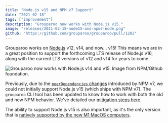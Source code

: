 ```yaml
---
title: "Node.js v15 and NPM v7 Support"
date: "2021-02-18"
tags: ["improvement"]
description: "Grouparoo now works with Node.js v15."
image: "releases/2021-02-18-node15-and-npm7-node.png"
github: "https://github.com/grouparoo/grouparoo/pull/1282"
---
```


Grouparoo works on [Node.js](https://nodejs.org/) v12, v14, and now... v15! This means we are in a great position to support the forthcoming LTS release of Node.js v16, along with the current LTS versions of v12 and v14 for years to come.

<Image
  alt="Grouparoo now works with Node.js v14 and v15.  Image from NPM/Github foundation."
  src="releases/2021-02-18-node15-and-npm7-node.png"
  width={439}
  height={230}
/>

Previously, due to the [`peerDependencies` changes](https://github.blog/2020-10-13-presenting-v7-0-0-of-the-npm-cli/) introduced by NPM v7, we could not initially support Node.js v15 (which ships with NPM v7). The `grouparoo` CLI tool has been updated to know how to work with both the old and new NPM behavior. We've detailed our [mitigation steps here](https://github.com/grouparoo/grouparoo/discussions/1270).

The ability to support Node.js v15 is also important, as it's the only version that is [natively supported by the new M1 MacOS computers](https://www.grouparoo.com/blog/apple-m1-js-memory-error).

